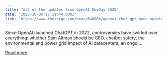 ```yaml
---
title: "All of the updates from OpenAI DevDay 2025"
date: "2025-10-06T17:11:44.000Z"
link: "https://www.theverge.com/news/640086/openai-chat-gpt-news-updates"
---
```


Since OpenAI launched ChatGPT in 2022, controversies have swirled over everything: whether Sam Altman should be CEO, chatbot safety, the environmental and power grid impact of AI datacenters, an ongoi...

[Read more](https://www.theverge.com/news/640086/openai-chat-gpt-news-updates)

